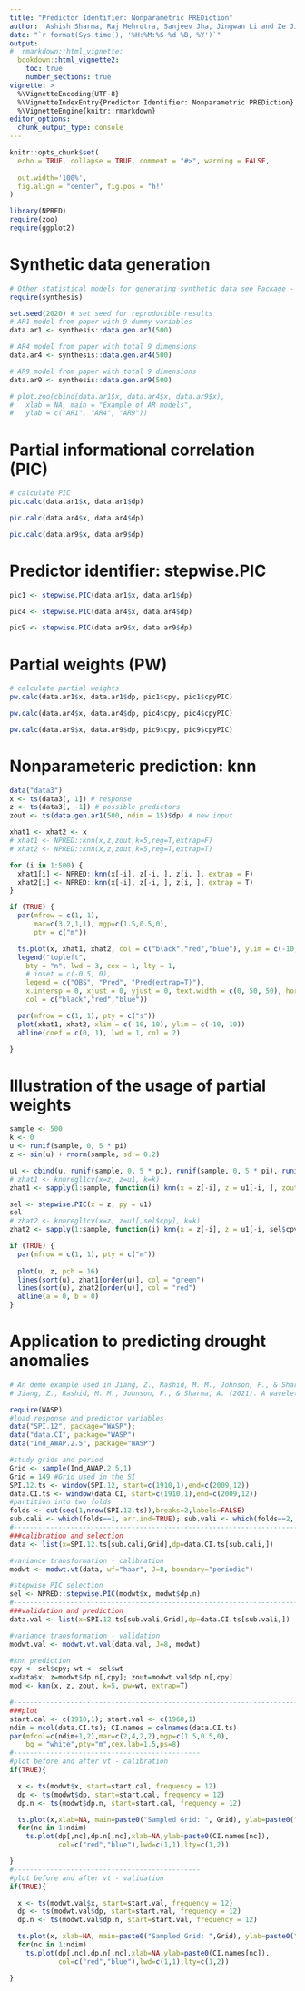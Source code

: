 ```yaml
---
title: "Predictor Identifier: Nonparametric PREDiction"
author: 'Ashish Sharma, Raj Mehrotra, Sanjeev Jha, Jingwan Li and Ze Jiang'
date: "`r format(Sys.time(), '%H:%M:%S %d %B, %Y')`"
output: 
#  rmarkdown::html_vignette: 
  bookdown::html_vignette2: 
    toc: true
    number_sections: true
vignette: >
  %\VignetteEncoding{UTF-8}
  %\VignetteIndexEntry{Predictor Identifier: Nonparametric PREDiction}
  %\VignetteEngine{knitr::rmarkdown}
editor_options: 
  chunk_output_type: console
---
```


```r
knitr::opts_chunk$set(
  echo = TRUE, collapse = TRUE, comment = "#>", warning = FALSE,
  
  out.width='100%',
  fig.align = "center", fig.pos = "h!"
)
```

```r
library(NPRED)
require(zoo)
require(ggplot2)
```

# Synthetic data generation

```r
# Other statistical models for generating synthetic data see Package - synthesis
require(synthesis)

set.seed(2020) # set seed for reproducible results
# AR1 model from paper with 9 dummy variables
data.ar1 <- synthesis::data.gen.ar1(500)

# AR4 model from paper with total 9 dimensions
data.ar4 <- synthesis::data.gen.ar4(500)

# AR9 model from paper with total 9 dimensions
data.ar9 <- synthesis::data.gen.ar9(500)

# plot.zoo(cbind(data.ar1$x, data.ar4$x, data.ar9$x),
#   xlab = NA, main = "Example of AR models",
#   ylab = c("AR1", "AR4", "AR9"))
```


# Partial informational correlation (PIC)

```r
# calculate PIC
pic.calc(data.ar1$x, data.ar1$dp)

pic.calc(data.ar4$x, data.ar4$dp)

pic.calc(data.ar9$x, data.ar9$dp)

```

# Predictor identifier: stepwise.PIC

```r
pic1 <- stepwise.PIC(data.ar1$x, data.ar1$dp)

pic4 <- stepwise.PIC(data.ar4$x, data.ar4$dp)

pic9 <- stepwise.PIC(data.ar9$x, data.ar9$dp)

```

# Partial weights (PW)

```r
# calculate partial weights
pw.calc(data.ar1$x, data.ar1$dp, pic1$cpy, pic1$cpyPIC)

pw.calc(data.ar4$x, data.ar4$dp, pic4$cpy, pic4$cpyPIC)

pw.calc(data.ar9$x, data.ar9$dp, pic9$cpy, pic9$cpyPIC)

```

# Nonparameteric prediction: knn

```r
data("data3")
x <- ts(data3[, 1]) # response
z <- ts(data3[, -1]) # possible predictors
zout <- ts(data.gen.ar1(500, ndim = 15)$dp) # new input

xhat1 <- xhat2 <- x
# xhat1 <- NPRED::knn(x,z,zout,k=5,reg=T,extrap=F)
# xhat2 <- NPRED::knn(x,z,zout,k=5,reg=T,extrap=T)

for (i in 1:500) {
  xhat1[i] <- NPRED::knn(x[-i], z[-i, ], z[i, ], extrap = F)
  xhat2[i] <- NPRED::knn(x[-i], z[-i, ], z[i, ], extrap = T)
}

if (TRUE) {
  par(mfrow = c(1, 1),
      mar=c(3,2,1,1), mgp=c(1.5,0.5,0),
      pty = c("m"))

  ts.plot(x, xhat1, xhat2, col = c("black","red","blue"), ylim = c(-10, 10), lwd = c(1, 1, 1))
  legend("topleft",
    bty = "n", lwd = 3, cex = 1, lty = 1,
    # inset = c(-0.5, 0),
    legend = c("OBS", "Pred", "Pred(extrap=T)"),
    x.intersp = 0, xjust = 0, yjust = 0, text.width = c(0, 50, 50), horiz = T,
    col = c("black","red","blue"))

  par(mfrow = c(1, 1), pty = c("s"))
  plot(xhat1, xhat2, xlim = c(-10, 10), ylim = c(-10, 10))
  abline(coef = c(0, 1), lwd = 1, col = 2)

}
```


# Illustration of the usage of partial weights

```r
sample <- 500
k <- 0
u <- runif(sample, 0, 5 * pi)
z <- sin(u) + rnorm(sample, sd = 0.2)

u1 <- cbind(u, runif(sample, 0, 5 * pi), runif(sample, 0, 5 * pi), runif(sample, 0, 5 * pi))
# zhat1 <- knnregl1cv(x=z, z=u1, k=k)
zhat1 <- sapply(1:sample, function(i) knn(x = z[-i], z = u1[-i, ], zout = u1[i, ], k = k))

sel <- stepwise.PIC(x = z, py = u1)
sel
# zhat2 <- knnregl1cv(x=z, z=u1[,sel$cpy], k=k)
zhat2 <- sapply(1:sample, function(i) knn(x = z[-i], z = u1[-i, sel$cpy], zout = u1[i, sel$cpy], k = k))

if (TRUE) {
  par(mfrow = c(1, 1), pty = c("m"))
  
  plot(u, z, pch = 16)
  lines(sort(u), zhat1[order(u)], col = "green")
  lines(sort(u), zhat2[order(u)], col = "red")
  abline(a = 0, b = 0)
}
```

# Application to predicting drought anomalies

```r
# An demo example used in Jiang, Z., Rashid, M. M., Johnson, F., & Sharma, A. (2020)
# Jiang, Z., Rashid, M. M., Johnson, F., & Sharma, A. (2021). A wavelet-based tool to modulate variance in predictors: An application to predicting drought anomalies. Environmental Modelling and Software, 135, 104907.

require(WASP)
#load response and predictor variables
data("SPI.12", package="WASP"); 
data("data.CI", package="WASP")
data("Ind_AWAP.2.5", package="WASP")

#study grids and period
Grid <- sample(Ind_AWAP.2.5,1)
Grid = 149 #Grid used in the SI
SPI.12.ts <- window(SPI.12, start=c(1910,1),end=c(2009,12))
data.CI.ts <- window(data.CI, start=c(1910,1),end=c(2009,12))
#partition into two folds
folds <- cut(seq(1,nrow(SPI.12.ts)),breaks=2,labels=FALSE)
sub.cali <- which(folds==1, arr.ind=TRUE); sub.vali <- which(folds==2, arr.ind=TRUE)
#-------------------------------------------------------------------------------------
###calibration and selection
data <- list(x=SPI.12.ts[sub.cali,Grid],dp=data.CI.ts[sub.cali,])

#variance transformation - calibration
modwt <- modwt.vt(data, wf="haar", J=8, boundary="periodic")

#stepwise PIC selection
sel <- NPRED::stepwise.PIC(modwt$x, modwt$dp.n)
#-------------------------------------------------------------------------------------
###validation and prediction
data.val <- list(x=SPI.12.ts[sub.vali,Grid],dp=data.CI.ts[sub.vali,])

#variance transformation - validation
modwt.val <- modwt.vt.val(data.val, J=8, modwt)

#knn prediction
cpy <- sel$cpy; wt <- sel$wt
x=data$x; z=modwt$dp.n[,cpy]; zout=modwt.val$dp.n[,cpy]
mod <- knn(x, z, zout, k=5, pw=wt, extrap=T)

#-------------------------------------------------------------------------------------
###plot
start.cal <- c(1910,1); start.val <- c(1960,1)
ndim = ncol(data.CI.ts); CI.names = colnames(data.CI.ts)
par(mfcol=c(ndim+1,2),mar=c(2,4,2,2),mgp=c(1.5,0.5,0),
    bg = "white",pty="m",cex.lab=1.5,ps=8)
#----------------------------------------------
#plot before and after vt - calibration
if(TRUE){

  x <- ts(modwt$x, start=start.cal, frequency = 12)
  dp <- ts(modwt$dp, start=start.cal, frequency = 12)
  dp.n <- ts(modwt$dp.n, start=start.cal, frequency = 12)

  ts.plot(x,xlab=NA, main=paste0("Sampled Grid: ", Grid), ylab=paste0("SPI",12), col=c("black"),lwd=c(1))
  for(nc in 1:ndim)
    ts.plot(dp[,nc],dp.n[,nc],xlab=NA,ylab=paste0(CI.names[nc]),
            col=c("red","blue"),lwd=c(1,1),lty=c(1,2))

}
#----------------------------------------------
#plot before and after vt - validation
if(TRUE){

  x <- ts(modwt.val$x, start=start.val, frequency = 12)
  dp <- ts(modwt.val$dp, start=start.val, frequency = 12)
  dp.n <- ts(modwt.val$dp.n, start=start.val, frequency = 12)

  ts.plot(x, xlab=NA, main=paste0("Sampled Grid: ",Grid), ylab=paste0("SPI",12), col=c("black"),lwd=c(1))
  for(nc in 1:ndim)
    ts.plot(dp[,nc],dp.n[,nc],xlab=NA,ylab=paste0(CI.names[nc]),
            col=c("red","blue"),lwd=c(1,1),lty=c(1,2))

}

```


